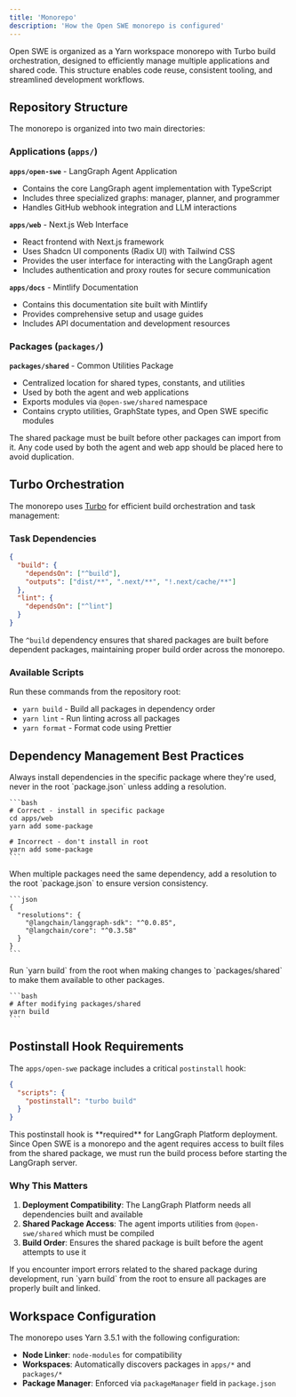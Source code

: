 ```yaml
---
title: 'Monorepo'
description: 'How the Open SWE monorepo is configured'
---
```


Open SWE is organized as a Yarn workspace monorepo with Turbo build orchestration, designed to efficiently manage multiple applications and shared code. This structure enables code reuse, consistent tooling, and streamlined development workflows.

## Repository Structure

The monorepo is organized into two main directories:

### Applications (`apps/`)

**`apps/open-swe`** - LangGraph Agent Application
- Contains the core LangGraph agent implementation with TypeScript
- Includes three specialized graphs: manager, planner, and programmer
- Handles GitHub webhook integration and LLM interactions

**`apps/web`** - Next.js Web Interface  
- React frontend with Next.js framework
- Uses Shadcn UI components (Radix UI) with Tailwind CSS
- Provides the user interface for interacting with the LangGraph agent
- Includes authentication and proxy routes for secure communication

**`apps/docs`** - Mintlify Documentation
- Contains this documentation site built with Mintlify
- Provides comprehensive setup and usage guides
- Includes API documentation and development resources

### Packages (`packages/`)

**`packages/shared`** - Common Utilities Package
- Centralized location for shared types, constants, and utilities
- Used by both the agent and web applications
- Exports modules via `@open-swe/shared` namespace
- Contains crypto utilities, GraphState types, and Open SWE specific modules

<Note>
The shared package must be built before other packages can import from it. Any code used by both the agent and web app should be placed here to avoid duplication.
</Note>

## Turbo Orchestration

The monorepo uses [Turbo](https://turbo.build/) for efficient build orchestration and task management:

### Task Dependencies

```json
{
  "build": {
    "dependsOn": ["^build"],
    "outputs": ["dist/**", ".next/**", "!.next/cache/**"]
  },
  "lint": {
    "dependsOn": ["^lint"]
  }
}
```

The `^build` dependency ensures that shared packages are built before dependent packages, maintaining proper build order across the monorepo.

### Available Scripts

Run these commands from the repository root:

- `yarn build` - Build all packages in dependency order
- `yarn lint` - Run linting across all packages
- `yarn format` - Format code using Prettier

## Dependency Management Best Practices

<Steps>
  <Step title="Install dependencies in specific packages">
    Always install dependencies in the specific package where they're used, never in the root `package.json` unless adding a resolution.
    
    ```bash
    # Correct - install in specific package
    cd apps/web
    yarn add some-package
    
    # Incorrect - don't install in root
    yarn add some-package
    ```
  </Step>
  
  <Step title="Use resolutions for shared dependencies">
    When multiple packages need the same dependency, add a resolution to the root `package.json` to ensure version consistency.
    
    ```json
    {
      "resolutions": {
        "@langchain/langgraph-sdk": "^0.0.85",
        "@langchain/core": "^0.3.58"
      }
    }
    ```
  </Step>
  
  <Step title="Build shared packages after changes">
    Run `yarn build` from the root when making changes to `packages/shared` to make them available to other packages.
    
    ```bash
    # After modifying packages/shared
    yarn build
    ```
  </Step>
</Steps>

## Postinstall Hook Requirements

The `apps/open-swe` package includes a critical `postinstall` hook:

```json
{
  "scripts": {
    "postinstall": "turbo build"
  }
}
```

<Note>
This postinstall hook is **required** for LangGraph Platform deployment. Since Open SWE is a monorepo and the agent requires access to built files from the shared package, we must run the build process before starting the LangGraph server.
</Note>

### Why This Matters

1. **Deployment Compatibility**: The LangGraph Platform needs all dependencies built and available
2. **Shared Package Access**: The agent imports utilities from `@open-swe/shared` which must be compiled
3. **Build Order**: Ensures the shared package is built before the agent attempts to use it

<Tip>
If you encounter import errors related to the shared package during development, run `yarn build` from the root to ensure all packages are properly built and linked.
</Tip>

## Workspace Configuration

The monorepo uses Yarn 3.5.1 with the following configuration:

- **Node Linker**: `node-modules` for compatibility
- **Workspaces**: Automatically discovers packages in `apps/*` and `packages/*`
- **Package Manager**: Enforced via `packageManager` field in `package.json`
